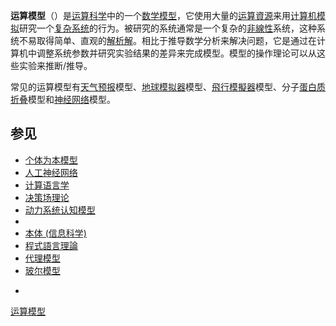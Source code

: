 {{for|计算机的数学模型|运算模型 (数学)}}
{{Unreferenced|time=2016-12-23T13:37:51+00:00}}
'''运算模型'''（{{lang-en|Computational model}}）是[[运算科学|运算科学]]中的一个[[数学模型|数学模型]]，它使用大量的[[运算資源|运算資源]]来用[[计算机模拟|计算机模拟]]研究一个[[复杂系统|复杂系统]]的行为。被研究的系统通常是一个复杂的[[非線性|非線性]]系统，这种系统不易取得简单、直观的[[解析解|解析解]]。相比于推导数学分析来解决问题，它是通过在计算机中调整系统参数并研究实验结果的差异来完成模型。模型的操作理论可以从这些实验来推断/推导。

常见的运算模型有[[天气预报|天气预报]]模型、[[地球模拟器|地球模拟器]]模型、[[飛行模擬器|飛行模擬器]]模型、分子[[蛋白质折叠|蛋白质折叠]]模型和[[人工神经网络|神经网络]]模型。

== 参见 ==
* [[个体为本模型|个体为本模型]]
* [[人工神经网络|人工神经网络]]
* [[计算语言学|计算语言学]]
* [[决策场理论|决策场理论]]
* [[認知模型|动力系统认知模型]]
* {{tsl|en|Membrane computing|膜运算}}
* [[本体_(信息科学)|本体 (信息科学)]]
* [[程式語言理論|程式語言理論]]
* [[代理模型|代理模型]]
* [[玻尔模型|玻尔模型]]

* {{tsl|en|Microscale and macroscale models|微尺度和宏观模型}}

[[Category:运算模型|]]
